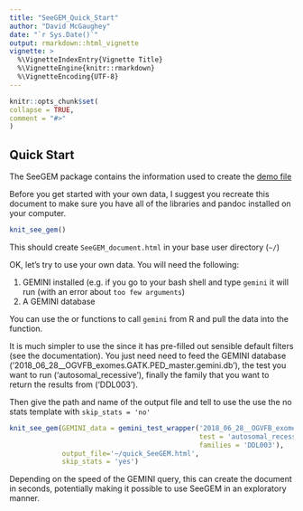 ```yaml
---
title: "SeeGEM_Quick_Start"
author: "David McGaughey"
date: "`r Sys.Date()`"
output: rmarkdown::html_vignette
vignette: >
  %\VignetteIndexEntry{Vignette Title}
  %\VignetteEngine{knitr::rmarkdown}
  %\VignetteEncoding{UTF-8}
---
```

  
```r
knitr::opts_chunk$set(
collapse = TRUE,
comment = "#>"
)
```

## Quick Start
The SeeGEM package contains the information used to create the 
[demo file](https://cdn.rawgit.com/davemcg/see_gem/master/inst/extdata/demo.html?raw=True)

Before you get started with your own data, I suggest you recreate this document
to make sure you have all of the libraries and pandoc installed on your computer.

```r
knit_see_gem()
```

This should create `SeeGEM_document.html` in your base user directory (`~/`)

OK, let's try to use your own data. You will need the following:

  1. GEMINI installed (e.g. if you go to your bash shell and type `gemini` it will run (with an error about `too few arguments`)
  2. A GEMINI database

You can use the \code{\link{gemini_test_wrapper}} or \code{\link{gemini_query_wrapper}} functions to call
`gemini` from R and pull the data into the \code{\link{knit_see_gem}} function. 

It is much simpler to use the \code{\link{gemini_test_wrapper}} since it has pre-filled out
sensible default filters (see the documentation). You just need need to feed \code{\link{gemini_test_wrapper}}
the GEMINI database ('2018_06_28__OGVFB_exomes.GATK.PED_master.gemini.db'), the
test you want to run ('autosomal_recessive'), finally the family that you want
to return the results from ('DDL003').

Then give the path and name of the output file and tell \code{\link{knit_see_gem}}
to use the use the no stats template with `skip_stats = 'no'`

```r
knit_see_gem(GEMINI_data = gemini_test_wrapper('2018_06_28__OGVFB_exomes.GATK.PED_master.gemini.db', 
                                               test = 'autosomal_recessive', 
                                               families = 'DDL003'), 
             output_file='~/quick_SeeGEM.html', 
             skip_stats = 'yes')
```

Depending on the speed of the GEMINI query, this can create the document in seconds, potentially
making it possible to use SeeGEM in an exploratory manner. 

